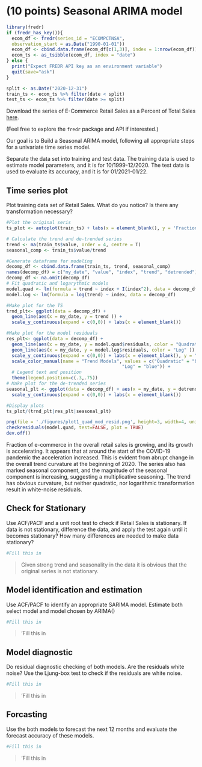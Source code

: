 # (10 points) Seasonal ARIMA model

```r
library(fredr)
if (fredr_has_key()){
  ecom_df <- fredr(series_id = "ECOMPCTNSA",
  observation_start = as.Date("1990-01-01"))
  ecom_df <- cbind.data.frame(ecom_df[c(1,3)], index = 1:nrow(ecom_df))
  ecom_ts <- as_tsibble(ecom_df, index = "date")
} else {
  print("Expect FREDR API key as an environment variable")
  quit(save="ask")
}
```

```r
split <- as.Date("2020-12-31")
train_ts <- ecom_ts %>% filter(date < split)
test_ts <- ecom_ts %>% filter(date >= split)
```
Download the series of E-Commerce Retail Sales as a Percent of Total Sales [here](https://fred.stlouisfed.org/series/ECOMPCTNSA). 

(Feel free to explore the `fredr` package and API if interested.)

Our goal is to Build a Seasonal ARIMA model, following all appropriate steps for a univariate time series model.

Separate the data set into training and test data. The training data is used to estimate model parameters, and it is for 10/1999-12/2020. The test data is used to evaluate its accuracy, and it is for 01/2021-01/22.

## Time series plot

Plot training data set of Retail Sales. What do you notice? Is there any transformation necessary?

```r
#Plot the original seris
ts_plot <- autoplot(train_ts) + labs(x = element_blank(), y = 'Fraction of e-comm, %')

# Calculate the trend and de-trended series
trend <- ma(train_ts$value, order = 4, centre = T)
seasonal_comp <- train_ts$value/trend 

#Generate dataframe for modeling
decomp_df <- cbind.data.frame(train_ts, trend, seasonal_comp)
names(decomp_df) = c("my_date", "value", "index", "trend", "detrended")
decomp_df <- na.omit(decomp_df)
# Fit quadratic and logarythmic models
model.quad <- lm(formula = trend ~ index + I(index^2), data = decomp_df)
model.log <- lm(formula = log(trend) ~ index, data = decomp_df)

#Make plot for the TS
trnd_plt<- ggplot(data = decomp_df) + 
  geom_line(aes(x = my_date, y = trend )) + 
  scale_y_continuous(expand = c(0,0)) + labs(x = element_blank())

#Make plot for the model residuals
res_plt<- ggplot(data = decomp_df) + 
  geom_line(aes(x = my_date, y = model.quad$residuals, color = "Quadratic")) + 
  geom_line(aes(x = my_date, y = model.log$residuals, color = "Log" )) + 
  scale_y_continuous(expand = c(0,0)) + labs(x = element_blank(), y = "Model residuals") +
  scale_color_manual(name = "Trend Models", values = c("Quadratic" = "black", 
                                           "Log" = "blue")) +
  # Legend text and position
  theme(legend.position=c(.3,.75))
# Make plot for the de-trended series
seasonal_plt <- ggplot(data = decomp_df) + aes(x = my_date, y = detrended ) + geom_line() + 
  scale_y_continuous(expand = c(0,0)) + labs(x = element_blank())

#Display plots
ts_plot/(trnd_plt|res_plt|seasonal_plt)
```

```r
png(file = './figures/plot1_quad_mod_resid.png', height=3, width=4, units = c("in"), res = 600)
checkresiduals(model.quad, test=FALSE, plot = TRUE)
dev.off()
```


Fraction of e-commerce in the overall retail sales is growing, and its growth is accelerating. It appears that at around the start of the COVID-19 pandemic the acceleration increased. This is evident from abrupt change in the overall trend curvature at the beginning of 2020. The series also has marked seasonal component, and the magnitude of the seasonal component is increasing, suggesting a multiplicative seasoning. The trend has obvious curvature, but neither quadratic, nor logarithmic transformation result in white-noise residuals.

## Check for Stationary 

Use ACF/PACF and a unit root test to check if Retail Sales is stationary. If data is not stationary, difference the data, and apply the
test again until it becomes stationary? How many differences are needed to make data stationary?

```r
#Fill this in

```

> Given strong trend and seasonality in the data it is obvious that the original series is not stationary.  

## Model identification and estimation

Use ACF/PACF to identify an appropriate SARIMA model. Estimate both select model and model chosen by ARIMA()

```r
#Fill this in

```

> 'Fill this in

## Model diagnostic 

Do residual diagnostic checking of both models. Are the residuals white noise? Use the Ljung-box test to check if the residuals are white noise.  

```r
#Fill this in

```

> 'Fill this in


## Forcasting 

Use the both models to forecast the next 12 months and evaluate the forecast accuracy of these models.

```r
#Fill this in

```

> 'Fill this in